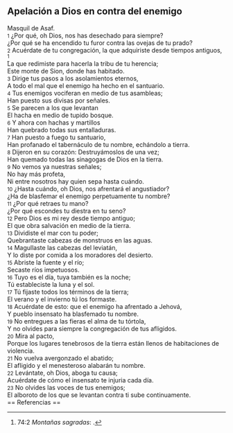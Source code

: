 == Apelación a Dios en contra del enemigo ==

Masquil de Asaf.<br>
{{anchor|1}} <small>1</small> ¿Por qué, oh Dios, nos has desechado para siempre?<br>
¿Por qué se ha encendido tu furor contra las ovejas de tu prado?<br>
{{anchor|2}} <small>2</small> Acuérdate de tu congregación, la que adquiriste desde tiempos antiguos, <ref>74:2 ''Montañas sagradas'': {{lib|LU|85|1|5}}.</ref><br>
La que redimiste para hacerla la tribu de tu herencia;<br>
Este monte de Sion, donde has habitado.<br>
{{anchor|3}} <small>3</small> Dirige tus pasos a los asolamientos eternos,<br>
A todo el mal que el enemigo ha hecho en el santuario.<br>
{{anchor|4}} <small>4</small> Tus enemigos vociferan en medio de tus asambleas;<br>
Han puesto sus divisas por señales.<br>
{{anchor|5}} <small>5</small> Se parecen a los que levantan<br>
El hacha en medio de tupido bosque.<br>
{{anchor|6}} <small>6</small> Y ahora con hachas y martillos<br>
Han quebrado todas sus entalladuras.<br>
{{anchor|7}} <small>7</small> Han puesto a fuego tu santuario,<br>
Han profanado el tabernáculo de tu nombre, echándolo a tierra.<br>
{{anchor|8}} <small>8</small> Dijeron en su corazón: Destruyámoslos de una vez;<br>
Han quemado todas las sinagogas de Dios en la tierra.<br>
{{anchor|9}} <small>9</small> No vemos ya nuestras señales;<br>
No hay más profeta,<br>
Ni entre nosotros hay quien sepa hasta cuándo.<br>
{{anchor|10}} <small>10</small> ¿Hasta cuándo, oh Dios, nos afrentará el angustiador?<br>
¿Ha de blasfemar el enemigo perpetuamente tu nombre?<br>
{{anchor|11}} <small>11</small> ¿Por qué retraes tu mano?<br>
¿Por qué escondes tu diestra en tu seno?<br>
{{anchor|12}} <small>12</small> Pero Dios es mi rey desde tiempo antiguo;<br>
El que obra salvación en medio de la tierra.<br>
{{anchor|13}} <small>13</small> Dividiste el mar con tu poder;<br>
Quebrantaste cabezas de monstruos en las aguas.<br>
{{anchor|14}} <small>14</small> Magullaste las cabezas del leviatán,<br>
Y lo diste por comida a los moradores del desierto.<br>
{{anchor|15}} <small>15</small> Abriste la fuente y el río;<br>
Secaste ríos impetuosos.<br>
{{anchor|16}} <small>16</small> Tuyo es el día, tuya también es la noche;<br>
Tú estableciste la luna y el sol.<br>
{{anchor|17}} <small>17</small> Tú fijaste todos los términos de la tierra;<br>
El verano y el invierno tú los formaste.<br>
{{anchor|18}} <small>18</small> Acuérdate de esto: que el enemigo ha afrentado a Jehová,<br>
Y pueblo insensato ha blasfemado tu nombre.<br>
{{anchor|19}} <small>19</small> No entregues a las fieras el alma de tu tórtola,<br>
Y no olvides para siempre la congregación de tus afligidos.<br>
{{anchor|20}} <small>20</small> Mira al pacto,<br>
Porque los lugares tenebrosos de la tierra están llenos de habitaciones de violencia.<br>
{{anchor|21}} <small>21</small> No vuelva avergonzado el abatido;<br>
El afligido y el menesteroso alabarán tu nombre.<br>
{{anchor|22}} <small>22</small> Levántate, oh Dios, aboga tu causa;<br>
Acuérdate de cómo el insensato te injuria cada día.<br>
{{anchor|23}} <small>23</small> No olvides las voces de tus enemigos;<br>
El alboroto de los que se levantan contra ti sube continuamente.<br>
== Referencias ==

<references />
